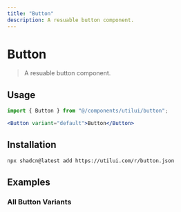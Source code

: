```yaml
---
title: "Button"
description: A resuable button component.
---
```


# Button

> A resuable button component.

<ComponentPreview name="button-demo" />

## Usage

```jsx
import { Button } from "@/components/utilui/button";
```

```jsx
<Button variant="default">Button</Button>
```

## Installation

```sh
npx shadcn@latest add https://utilui.com/r/button.json
```

## Examples

### All Button Variants

<ComponentPreview name="button-variants-demo" />
